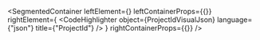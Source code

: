 
<SegmentedContainer
  leftElement={<ProjectIdDesc />}
  leftContainerProps={{}}
  rightElement={
    <CodeHighlighter
      object={ProjectIdVisualJson}
      language={"json"}
      title={"ProjectId"}
    />
  }
  rightContainerProps={{}}
/>

<div
  class={"spacer"}
/>


